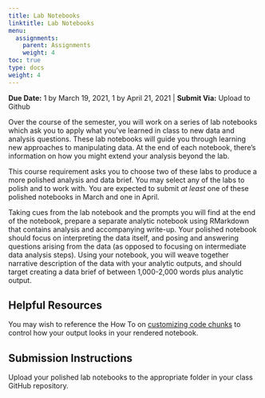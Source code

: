 ```yaml
---
title: Lab Notebooks
linktitle: Lab Notebooks
menu:
  assignments:
    parent: Assignments
    weight: 4
toc: true
type: docs
weight: 4
---
```


**Due Date:** 1 by March 19, 2021, 1 by April 21, 2021 | **Submit Via:** Upload to Github

Over the course of the semester, you will work on a series of lab notebooks which ask you to apply what you've learned in class to new data and analysis questions. These lab notebooks will guide you through learning new approaches to manipulating data. At the end of each notebook, there's information on how you might extend your analysis beyond the lab.

This course requirement asks you to choose two of these labs to produce a more polished analysis and data brief. You may select any of the labs to polish and to work with. You are expected to submit *at least* one of these polished notebooks in March and one in April.

Taking cues from the lab notebook and the prompts you will find at the end of the notebook, prepare a separate analytic notebook using RMarkdown that contains analysis and accompanying write-up. Your polished notebook should focus on interpreting the data itself, and posing and answering questions arising from the data (as opposed to focusing on intermediate data analysis steps). Using your notebook, you will weave together narrative description of the data with your analytic outputs, and should target creating a data brief of between 1,000-2,000 words plus analytic output.

## Helpful Resources
You may wish to reference the How To on [customizing code chunks](/howto/howto/07-customize_chunks.html) to control how your output looks in your rendered notebook.

## Submission Instructions

Upload your polished lab notebooks to the appropriate folder in your class GitHub repository.